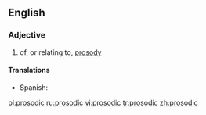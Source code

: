 == English ==
=== Adjective ===
{{en-adj}}
# of, or relating to, [[prosody]]

==== Translations ====
{{trans-top|prosody}}
{{trans-mid}}
* Spanish: {{t|es|prosódico|m}}
{{trans-bottom}}

[[pl:prosodic]]
[[ru:prosodic]]
[[vi:prosodic]]
[[tr:prosodic]]
[[zh:prosodic]]